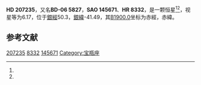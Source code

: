 {{Starbox begin
| name = HD 207235
}}
{{Starbox observe
| epoch = [[J2000.0|J2000.0]]
| constell = {{星座名待查}}<ref name=SIMBAD>{{cite web
 | url=http://simbad.u-strasbg.fr/simbad/sim-id?Ident=HR+8332
 | title =Pulsating variable Star
 | publisher=Centre de Données astronomiques de Strasbourg
 | work=SIMBAD
 | accessdate=2012-07-13}}</ref><ref name=DATA>{{cite web
 | url=http://vizier.u-strasbg.fr/viz-bin/VizieR-5?-out.add=.&-source=5050&-corr=PK=HR&-out.max=9999&HR=8332
 | title=VizieR Detailed Page
 | accessdate=2012-07-13
 | archive-date=2016-03-05
 | archive-url=https://web.archive.org/web/20160305032411/http://vizier.u-strasbg.fr/viz-bin/VizieR-5?-out.add=.&-source=5050&-corr=PK=HR&-out.max=9999&HR=8332
 | dead-url=no
 }}</ref>
| 星官 = 
| ra = {{RA|21|47|38.1}}<ref name=SIMBAD /><ref name=DATA />
| dec = {{DEC|-5|55|2}}<ref name=SIMBAD /><ref name=DATA />
| appmag_v = 6.17<ref name=SIMBAD /><ref name=DATA />
}}
{{Starbox character
| class = A7V<ref name=SIMBAD /><ref name=DATA />
| b-v = 0.22<ref name=SIMBAD /><ref name=DATA />
| u-b = 0.05<ref name=SIMBAD /><ref name=DATA />
| r-i = <ref name=SIMBAD /><ref name=DATA />
| variable = 
}}
{{Starbox astrometry
| radial_v = 0.05
| prop_mo_ra = -11
| parallax = 
| p_error = 
}}
{{Starbox catalog
| names =BD-06 5827，[[SAO星表|SAO]] 145671，[[HD星表|HD]] 207235，[[HR星表|HR]] 8332}}
{{Starbox reference |Simbad=HR+8332}}
{{Starbox end}}

'''HD 207235'''，又名'''BD-06 5827'''，'''SAO 145671'''、'''HR 8332'''，是一颗恒星<ref name=SIMBAD /><ref name=DATA />，视星等为6.17，位于[[銀道座標系|銀經]]50.3，[[銀道座標系|銀緯]]-41.49，其[[B1900.0|B1900.0]]坐标为赤經{{RA|21|42|22.4}}，赤緯{{DEC|-6|-41.49|49}}。

== 参考文献 ==
{{reflist}}

{{star-stub}}

[[Category:HD和HDE天體|207235]]
[[Category:HR天體|8332]]
[[Category:SAO天體|145671]]
[[Category:宝瓶座|Category:宝瓶座]]